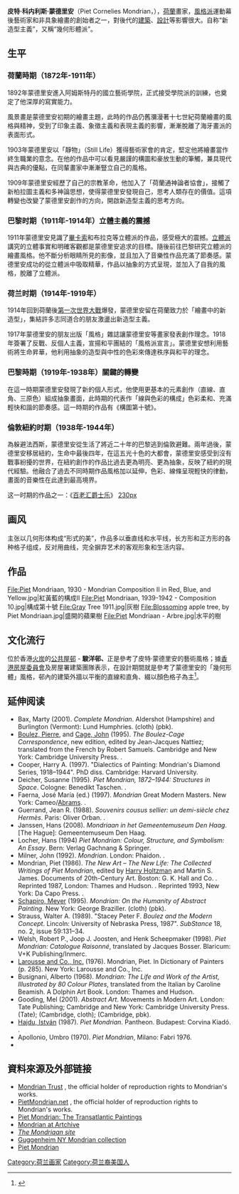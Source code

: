 {{多個問題|{{external links|time=2019-08-13T20:05:17+00:00}}
{{Notability Unreferenced |time=2019-08-13T20:04:02+00:00}}}}
{{Infobox artist
| name       = 皮特·科內利斯·蒙德里安<br>{{small|Piet Cornelies Mondrian}}
| image       = File:Piet Mondrian 2.jpg
| birth_date  = {{birth date|1872|3|7|df=y}}
| birth_place = {{NED}}[[阿默斯福特|阿默斯福特]]
| death_date  = {{death date and age|1944|2|1|1872|3|7|df=y}}
| death_place = {{USA}}[[紐約州|紐約州]][[紐約|紐約]][[曼哈頓|曼哈頓]]
| field       = [[繪畫|繪畫]]
| movement    = [[荷蘭風格派運動|荷蘭風格派運動]]
}}
'''皮特·科内利斯·蒙德里安'''（Piet Cornelies Mondrian，{{bd|1872年|3月7日|1944年|2月1日}}），[[荷蘭|荷蘭]]畫家，[[風格派|風格派]]運動幕後藝術家和非具象繪畫的創始者之一，對後代的[[建築|建築]]、[[設計|設計]]等影響很大。自称“新造型主義”，又稱“幾何形體派”。

== 生平 ==
=== 荷蘭時期（1872年-1911年） ===
1892年蒙德里安進入阿姆斯特丹的國立藝術學院，正式接受學院派的訓練，也奠定了他深厚的寫實能力。 

風景畫是蒙德里安初期的繪畫主題，此時的作品仍舊瀰漫著十七世紀荷蘭繪畫的風格與精神，受到了印象主義、象徵主義和表現主義的影響，漸漸脫離了海牙畫派的表面形式。

1903年蒙德里安以「靜物」（Still Life）獲得藝術家會的肯定，堅定他將繪畫當作終生職業的意念。在他的作品中可以看見嚴謹的構圖和豪放生動的筆觸，兼具現代與古典的優點，在同輩畫家中漸漸豎立自己的風格。 

1909年蒙德里安經歷了自己的宗教革命，他加入了「荷蘭通神論者協會」，接觸了新柏拉圖主義和多神論思想，使得蒙德里安發現自己，思考人類存在的價值。這項轉變也改變了蒙德里安創作的方向，開啟新造型主義的思考方向。

===巴黎时期（1911年-1914年）立體主義的震撼 ===
1911年蒙德里安見識了[[畢卡索|畢卡索]]和布拉克等立體派的作品，感受極大的震撼。[[立體派|立體派]]講究的立體事實和明確客觀都是蒙德里安追求的目標。隨後前往巴黎研究立體派的繪畫風格。他不斷分析眼睛所見的影像，並且加入了音樂性作品充滿了節奏感。蒙德里安成功的從立體派中吸取精華，作品以抽象的方式呈現，並加入了自我的風格，脫離了立體派。

=== 荷兰时期（1914年-1919年） ===
1914年回到荷蘭後[[第一次世界大戰|第一次世界大戰]]爆發，蒙德里安留在荷蘭致力於「繪畫中的新造型」，集結許多志同道合的朋友激盪出新造型主義。 

1917年蒙德里安的朋友出版「風格」雜誌讓蒙德里安等畫家發表創作理念。1918年簽署了反戰、反個人主義，宣揚和平團結的「風格派宣言」。蒙德里安想利用藝術將生命昇華，他利用抽象的造型與中性的色彩來傳達秩序與和平的理念。

=== 巴黎時期（1919年-1938年）關鍵的轉變 ===
在這一時期蒙德里安發現了新的個人形式，他使用更基本的元素創作（直線、直角、三原色）組成抽象畫面，此時期的代表作「線與色彩的構成」色彩柔和、充滿輕快和諧的節奏感。這一時期的作品有《構圖第十號》。

=== 倫敦紐約时期（1938年-1944年） ===
為躲避法西斯，蒙德里安從生活了將近二十年的巴黎逃到倫敦避難。兩年過後，蒙德里安移居紐約，生命中最後四年，在這五光十色的大都會，蒙德里安感受到沒有戰事紛擾的世界，在紐約創作的作品比過去更為明亮、更為抽象，反映了紐約的現代經驗。他融合了過去不同時期作品風格加以延伸，色彩、線條呈現輕快的律動，畫面的音樂性在此達到最高境界。

这一时期的作品之一：《[[百老汇爵士乐|百老汇爵士乐]]》
[[file:Piet_Mondrian,_1942_-_Broadway_Boogie_Woogie.jpg|230px]]

==画风==
主张以几何形体构成“形式的美”，作品多以垂直线和水平线，长方形和正方形的各种格子组成，反对用曲线，完全摒弃艺术的客观形象和生活内容。
==作品==
<gallery>
File:Piet Mondriaan, 1930 - Mondrian Composition II in Red, Blue, and Yellow.jpg|紅黃藍的構成II
File:Piet Mondriaan, 1939-1942 - Composition 10.jpg|構成第十號
File:Gray Tree 1911.jpg|灰樹
File:Blossoming apple tree, by Piet Mondriaan.jpg|盛開的蘋果樹
File:Piet Mondriaan - Arbre.jpg|水平的樹
</gallery>

== 文化流行 ==
位於香港[[火炭|火炭]]的[[香港公共屋邨|公共屋邨]] - '''駿洋邨、'''正是參考了皮特‧蒙德里安的藝術風格；據[[香港房屋委員會|香港房屋委員會]]及房屋署建築團隊表示，在設計期間就是參考了蒙德里安的「幾何形體」風格，邨內的建築外牆以平衡的直線和直角、綴以顏色格子為主<ref>{{Cite web |url=https://www.info.gov.hk/gia/general/202012/27/P2020122400680.htm?fontSize=1 |title=駿洋邨融入火炭藝術氛圍 |access-date=2021-03-06 |archive-date=2021-05-03 |archive-url=https://web.archive.org/web/20210503142808/https://www.info.gov.hk/gia/general/202012/27/P2020122400680.htm?fontSize=1 |dead-url=no }}</ref>。

==延伸阅读==
{{refbegin|40em}}
* Bax, Marty (2001). ''Complete Mondrian''. Aldershot (Hampshire) and Burlington (Vermont): Lund Humphries. {{ISBN|0-85331-803-4}} (cloth) {{ISBN|0-85331-822-0}} (pbk).
* [[Pierre_Boulez|Boulez, Pierre]], and [[John_Cage|Cage, John]] (1995). ''The Boulez-Cage Correspondence'', new edition, edited by Jean-Jacques Nattiez; translated from the French by Robert Samuels. Cambridge and New York: Cambridge University Press. {{ISBN|0-521-48558-4}}.
* Cooper, Harry A. (1997). "Dialectics of Painting: Mondrian's Diamond Series, 1918–1944". PhD diss. Cambridge: Harvard University.
* Deicher, Susanne (1995). ''Piet Mondrian, 1872–1944: Structures in Space''. Cologne: Benedikt Taschen. {{ISBN|3-8228-8885-0}}.
* Faerna, José María (ed.) (1997). ''Mondrian'' Great Modern Masters. New York: Cameo/[[Harry_N._Abrams,_Inc.|Abrams]]. {{ISBN|0-8109-4687-4}}.
* Guerrand, Jean R. (1988). ''Souvenirs cousus sellier: un demi-siècle chez Hermès''. Paris: Oliver Orban. {{ISBN|2-85565-377-0}}.
* Janssen, Hans (2008). ''Mondriaan in het Gemeentemuseum Den Haag''. [The Hague]: Gemeentemuseum Den Haag. {{ISBN|978-90-400-8443-0}}
* Locher, Hans (1994) ''Piet Mondrian: Colour, Structure, and Symbolism: An Essay''. Bern: Verlag Gachnang & Springer. {{ISBN|978-3-906127-44-6}}
* Milner, John (1992). ''Mondrian''. London: Phaidon. {{ISBN|0-7148-2659-6}}.
* Mondrian, Piet (1986). ''The New Art – The New Life: The Collected Writings of Piet Mondrian'', edited by [[Harry_Holtzman|Harry Holtzman]] and Martin S. James. Documents of 20th-Century Art. Boston: G. K. Hall and Co. {{ISBN|0-8057-9957-5}}. Reprinted 1987, London: Thames and Hudson. {{ISBN|0-500-60011-2}}. Reprinted 1993, New York: Da Capo Press. {{ISBN|0-306-80508-1}}.
* [[Meyer_Schapiro|Schapiro, Meyer]] (1995). ''Mondrian: On the Humanity of Abstract Painting''. New York: George Braziller. {{ISBN|0-8076-1369-X}} (cloth) {{ISBN|0-8076-1370-3}} (pbk).
*Strauss, Walter A. (1989). "Stacey Peter F. ''Boulez and the Modern Concept''. Lincoln: University of Nebraska Press, 1987". ''SubStance'' 18, no. 2, issue 59:131–34.
* Welsh, Robert P., Joop J. Joosten, and Henk Scheepmaker (1998). ''Piet Mondrian: Catalogue Raisonné'', translated by Jacques Bosser. Blaricum: V+K Publishing/Inmerc.
*[[Éditions_Larousse|Larousse and Co., Inc.]] (1976). Mondrian, Piet. In Dictionary of Painters (p. 285). New York: Larousse and Co., Inc.
* Busignani, Alberto (1968). ''Mondrian: The Life and Work of the Artist, Illustrated by 80 Colour Plates'', translated from the Italian by Caroline Beamish. A Dolphin Art Book. London: Thames and Hudson.
* Gooding, Mel (2001). ''Abstract Art''. Movements in Modern Art. London: Tate Publishing; Cambridge and New York: Cambridge University Press. {{ISBN|1-85437-302-1}} (Tate); {{ISBN|0-521-80928-2}} (Cambridge, cloth); {{ISBN|0-521-00631-7}} (Cambridge, pbk).
* [[Étienne_Hajdú|Hajdu, István]] (1987). ''Piet Mondrian''. Pantheon. Budapest: Corvina Kiadó. {{ISBN|963-13-2265-3}}. 
* Apollonio, Umbro (1970). ''Piet Mondrian'', Milano: Fabri 1976. 
* {{cite journal|last=Wiegand|first=Charmion|authorlink=Charmion Von Wiegand|year=1943|title=The Meaning of Mondrian|journal=[[The_Journal_of_Aesthetics_and_Art_Criticism|The Journal of Aesthetics and Art Criticism]]|publisher=Blackwell Publishing on behalf of The American Society for Aesthetics|volume=2|issue=8 (Autumn, 1943)|pages=62–70|url=http://1rhumb.com/1189/wp-content/uploads/2010/04/The-Meaning-of-Mondrian.pdf|doi=10.2307/425946|jstor=425946}}{{dead link|date=December 2017 |bot=InternetArchiveBot |fix-attempted=yes }}
{{refend}}

== 資料來源及外部链接 ==
<references group=""></references>
{{commons|Piet Mondrian}}
* [http://www.mondriantrust.com Mondrian Trust] {{Wayback|url=http://www.mondriantrust.com/ |date=20110202110537 }}, the official holder of reproduction rights to Mondrian's works.
* [http://www.pietmondrian.net PietMondrian.net] {{Wayback|url=http://www.pietmondrian.net/ |date=20060829193156 }}, the official holder of reproduction rights to Mondrian's works.
* [https://web.archive.org/web/20060104034432/http://www.artmuseums.harvard.edu/mondrian/ Piet Mondrian: The Transatlantic Paintings]
* [http://www.artchive.com/artchive/M/mondrian.html Mondrian at Artchive] {{Wayback|url=http://www.artchive.com/artchive/M/mondrian.html |date=20210422193045 }}
* [http://www.mondriaan.net/ ''The Mondriaan site''] {{Wayback|url=http://www.mondriaan.net/ |date=20201126215105 }}
* [https://web.archive.org/web/20060106080426/http://www.guggenheimcollection.org/site/artist_works_112_0.html Guggenheim NY Mondrian collection]
* [http://www.moreeuw.com/histoire-art/biographie-piet-mondrian.htm Piet Mondrian] {{Wayback|url=http://www.moreeuw.com/histoire-art/biographie-piet-mondrian.htm |date=20201026092523 }}
{{Authority control}}
{{DEFAULTSORT:Mondrian, Piet}}

[[Category:荷兰画家|Category:荷兰画家]]
[[Category:荷兰裔美国人|Category:荷兰裔美国人]]